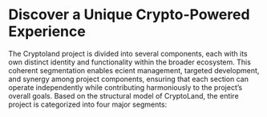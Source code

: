 # Discover a Unique Crypto-Powered Experience

The Cryptoland project is divided into several components, each with its
own distinct identity and functionality within the broader ecosystem. This
coherent segmentation enables ecient management, targeted development,
and synergy among project components, ensuring that each section can operate
independently while contributing harmoniously to the project’s overall goals.
Based on the structural model of CryptoLand, the entire project is categorized
into four major segments:
